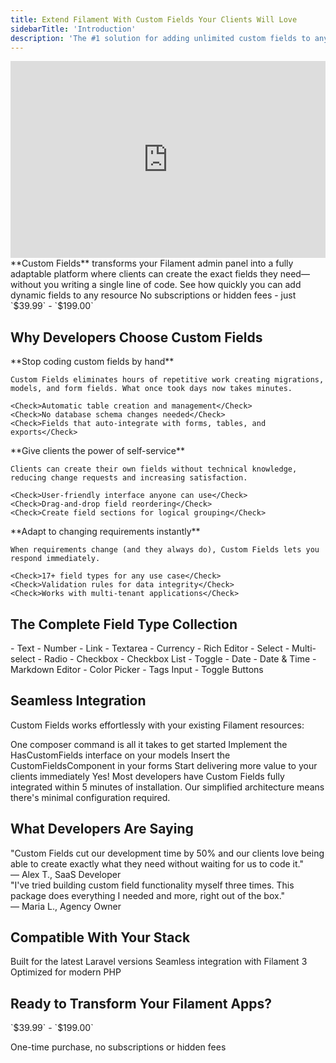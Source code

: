 ```yaml
---
title: Extend Filament With Custom Fields Your Clients Will Love
sidebarTitle: 'Introduction'
description: 'The #1 solution for adding unlimited custom fields to any FilamentPHP app in minutes - no database changes required'
---
```


<Frame>
  <iframe width="100%" height="315" src="https://www.youtube.com/embed/6iVfeS7VixA?si=3L8H22mbMayEuHs8" title="YouTube video player" frameborder="0" allow="accelerometer; autoplay; clipboard-write; encrypted-media; gyroscope; picture-in-picture; web-share" referrerpolicy="strict-origin-when-cross-origin" allowfullscreen></iframe>
</Frame>

<Note>
  **Custom Fields** transforms your Filament admin panel into a fully adaptable platform where clients can create the exact fields they need—without you writing a single line of code.
</Note>

<CardGroup cols={2}>
  <Card title="Try Live Demo" icon="play" href="https://relaticle.com" color="#4F46E5">
    See how quickly you can add dynamic fields to any resource
  </Card>
  <Card title="One-Time Purchase" icon="shield-check" href="https://relaticle.lemonsqueezy.com/buy/803d5933-4b12-4869-9d93-f96797339603" color="#16A34A">
    No subscriptions or hidden fees - just `$39.99` - `$199.00`
  </Card>
</CardGroup>

## Why Developers Choose Custom Fields

<Tabs>
  <Tab title="Time Savings">
    **Stop coding custom fields by hand**
    
    Custom Fields eliminates hours of repetitive work creating migrations, models, and form fields. What once took days now takes minutes.
    
    <Check>Automatic table creation and management</Check>
    <Check>No database schema changes needed</Check>
    <Check>Fields that auto-integrate with forms, tables, and exports</Check>
  </Tab>
  <Tab title="Client Satisfaction">
    **Give clients the power of self-service**
    
    Clients can create their own fields without technical knowledge, reducing change requests and increasing satisfaction.
    
    <Check>User-friendly interface anyone can use</Check>
    <Check>Drag-and-drop field reordering</Check>
    <Check>Create field sections for logical grouping</Check>
  </Tab>
  <Tab title="Flexibility">
    **Adapt to changing requirements instantly**
    
    When requirements change (and they always do), Custom Fields lets you respond immediately.
    
    <Check>17+ field types for any use case</Check>
    <Check>Validation rules for data integrity</Check>
    <Check>Works with multi-tenant applications</Check>
  </Tab>
</Tabs>

## The Complete Field Type Collection

<CardGroup cols={3}>
  <Card title="Forms">
    - Text
    - Number
    - Link
    - Textarea
    - Currency
    - Rich Editor
  </Card>
  <Card title="Selection">
    - Select
    - Multi-select
    - Radio
    - Checkbox
    - Checkbox List
    - Toggle
  </Card>
  <Card title="Specialized">
    - Date
    - Date & Time
    - Markdown Editor
    - Color Picker
    - Tags Input
    - Toggle Buttons
  </Card>
</CardGroup>

## Seamless Integration

Custom Fields works effortlessly with your existing Filament resources:

<Steps>
  <Step title="Install Package">
    One composer command is all it takes to get started
  </Step>
  <Step title="Add Interface">
    Implement the HasCustomFields interface on your models
  </Step>
  <Step title="Add Component">
    Insert the CustomFieldsComponent in your forms
  </Step>
  <Step title="Build & Profit">
    Start delivering more value to your clients immediately
  </Step>
</Steps>

<Accordion title="Does it really only take 5 minutes?">
  Yes! Most developers have Custom Fields fully integrated within 5 minutes of installation. Our simplified architecture means there's minimal configuration required.
</Accordion>

## What Developers Are Saying

<CardGroup cols={2}>
  <Card>
    "Custom Fields cut our development time by 50% and our clients love being able to create exactly what they need without waiting for us to code it."
    <div className="mt-2 font-semibold">— Alex T., SaaS Developer</div>
  </Card>
  <Card>
    "I've tried building custom field functionality myself three times. This package does everything I needed and more, right out of the box."
    <div className="mt-2 font-semibold">— Maria L., Agency Owner</div>
  </Card>
</CardGroup>

## Compatible With Your Stack

<CardGroup cols={3}>
  <Card title="Laravel 11+" icon="laravel" color="#FF2D20">
    Built for the latest Laravel versions
  </Card>
  <Card title="Filament 3+" icon="filamentphp" color="#4F46E5">
    Seamless integration with Filament 3
  </Card>
  <Card title="PHP 8.2+" icon="php" color="#777BB4">
    Optimized for modern PHP
  </Card>
</CardGroup>

## Ready to Transform Your Filament Apps?

<Card title="One-Time Purchase" cta="Buy Now" icon="shield-check" color="#16A34A" href="https://relaticle.lemonsqueezy.com/buy/803d5933-4b12-4869-9d93-f96797339603">
      <div className="my-6 text-3xl font-bold">`$39.99` - `$199.00`</div>
      <p>
        One-time purchase, no subscriptions or hidden fees
        </p>
</Card>

